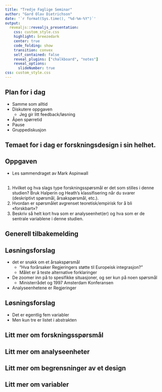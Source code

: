 ```yaml
---
title: "Tredje Faglige Seminar"
author: "Gard Olav Dietrichson"
date: '`r format(Sys.time(), "%d-%m-%Y")`'
output:
  revealjs::revealjs_presentation:
    css: custom_style.css
    highlight: breezedark
    center: true
    code_folding: show
    transition: convex
    self_contained: false
    reveal_plugins: ["chalkboard", "notes"]
    reveal_options:
      slideNumber: true
css: custom_style.css
---
```


## Plan for i dag

- Samme som alltid
- Diskutere oppgaven 
  - Jeg gir litt feedback/løsning
- Åpen spørretid
- Pause
- Gruppediskusjon

## Temaet for i dag er forskningsdesign i sin helhet.

## Oppgaven

- Les sammendraget av Mark Aspinwall
<br> <br>
1. Hvilket og hva slags type forskningsspørsmål er det som stilles i denne studien? Bruk Halperin og Heath’s klassifisering når du svarer (deskriptivt spørsmål, årsakspørsmål, etc.).
2. Hvordan er spørsmålet avgrenset teoretisk/empirisk for å bli «forskbart»?
3. Beskriv så helt kort hva som er analyseenhet(er) og hva som er de sentrale variablene i denne studien.

## Generell tilbakemelding

## Løsningsforslag

- det er snakk om et årsakspørsmål
  - "Hva forårsaker Regjeringers støtte til Europeisk integrasjon?"
  - Målet er å teste alternative forklaringer
- De zoomer inn på to spesifikke situasjoner, og ser kun på noen spørsmål
  - Ministerrådet og 1997 Amsterdam Konferansen
- Analyseenhetene er Regjeringer

## Løsningsforslag

- Det er egentlig fem variabler 
- Men kun tre er listet i abstrakten 

## Litt mer om forskningsspørsmål

## Litt mer om analyseenheter

## Litt mer om begrensninger av et design

## Litt mer om variabler

## 
